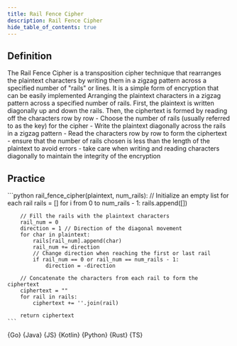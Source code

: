 ```yaml
---
title: Rail Fence Cipher
description: Rail Fence Cipher
hide_table_of_contents: true
---
```





## Definition

<Tabs queryString="primary">
  <TabItem value="definition" label="Definition">
    The Rail Fence Cipher is a transposition cipher technique that rearranges the plaintext characters by writing them in a zigzag pattern across a specified number of "rails" or lines. It is a simple form of encryption that can be easily implemented
  </TabItem>
  <TabItem value="how" label="Explanation">
    Arranging the plaintext characters in a zigzag pattern across a specified number of rails. First, the plaintext is written diagonally up and down the rails. Then, the ciphertext is formed by reading off the characters row by row
  </TabItem>
  <TabItem value="guidance" label="Guidance">
    - Choose the number of rails (usually referred to as the key) for the cipher
    - Write the plaintext diagonally across the rails in a zigzag pattern
    - Read the characters row by row to form the ciphertext
  </TabItem>
  <TabItem value="tips" label="Tips">
    - ensure that the number of rails chosen is less than the length of the plaintext to avoid errors
    - take care when writing and reading characters diagonally to maintain the integrity of the encryption
  </TabItem>
</Tabs>

## Practice

<Tabs queryString="primary">
  <TabItem value="practice" label="Practice">
    ```python
    rail_fence_cipher(plaintext, num_rails):
        // Initialize an empty list for each rail
        rails = []
        for i from 0 to num_rails - 1:
            rails.append([])

        // Fill the rails with the plaintext characters
        rail_num = 0
        direction = 1 // Direction of the diagonal movement
        for char in plaintext:
            rails[rail_num].append(char)
            rail_num += direction
            // Change direction when reaching the first or last rail
            if rail_num == 0 or rail_num == num_rails - 1:
                direction = -direction

        // Concatenate the characters from each rail to form the ciphertext
        ciphertext = ""
        for rail in rails:
            ciphertext += ''.join(rail)

        return ciphertext
    ```
  </TabItem>
  <TabItem value="solution" label="Solution">
    <Tabs queryString="code">
      <TabItem
        value="go"
        label=""
        attributes={{ title: "Go Lang", className: "code_lang go m" }}
      >
        <CodeBlock language="go">{Go}</CodeBlock>
      </TabItem>
      <TabItem
        value="java"
        label=""
        attributes={{ title: "Java", className: "code_lang java m" }}
      >
        <CodeBlock language="java">{Java}</CodeBlock>
      </TabItem>
      <TabItem
        value="js"
        label=""
        attributes={{ title: "JavaScript", className: "code_lang js m" }}
      >
        <CodeBlock language="js">{JS}</CodeBlock>
      </TabItem>
      <TabItem
        value="kotlin"
        label=""
        attributes={{ title: "Kotlin", className: "code_lang kotlin m" }}
      >
        <CodeBlock language="kotlin">{Kotlin}</CodeBlock>
      </TabItem>
      <TabItem
        value="python"
        label=""
        attributes={{ title: "Python", className: "code_lang python m" }}
      >
        <CodeBlock language="python">{Python}</CodeBlock>
      </TabItem>
      <TabItem
        value="rust"
        label=""
        attributes={{ title: "Rust", className: "code_lang rust m" }}
      >
        <CodeBlock language="rust">{Rust}</CodeBlock>
      </TabItem>
      <TabItem
        value="ts"
        label=""
        attributes={{ title: "TypeScript", className: "code_lang ts m" }}
      >
        <CodeBlock language="ts">{TS}</CodeBlock>
      </TabItem>
    </Tabs>
  </TabItem>
</Tabs>
